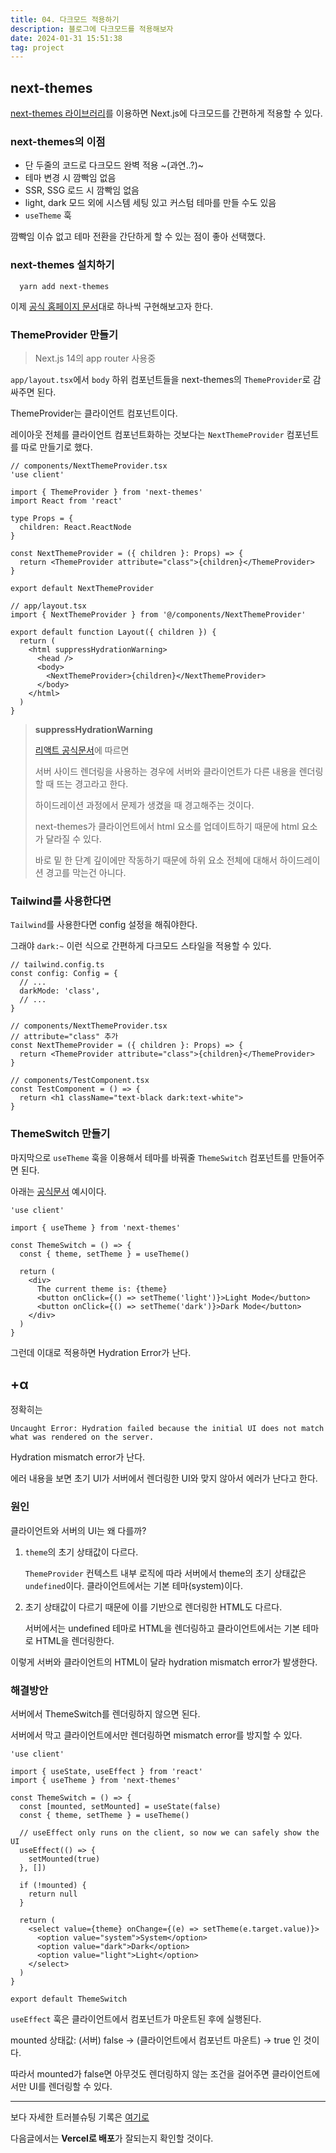 ```yaml
---
title: 04. 다크모드 적용하기
description: 블로그에 다크모드를 적용해보자
date: 2024-01-31 15:51:38
tag: project
---
```


## next-themes

[next-themes 라이브러리](https://github.com/pacocoursey/next-themes?tab=readme-ov-file###with-tailwind)를 이용하면 Next.js에 다크모드를 간편하게 적용할 수 있다.

### next-themes의 이점

- 단 두줄의 코드로 다크모드 완벽 적용 ~(과연..?)~
- 테마 변경 시 깜빡임 없음
- SSR, SSG 로드 시 깜빡임 없음
- light, dark 모드 외에 시스템 세팅 있고 커스텀 테마를 만들 수도 있음
- `useTheme` 훅

깜빡임 이슈 없고 테마 전환을 간단하게 할 수 있는 점이 좋아 선택했다.

### next-themes 설치하기

```shell
  yarn add next-themes
```

이제 [공식 홈페이지 문서](https://github.com/pacocoursey/next-themes?tab=readme-ov-file###with-tailwind)대로 하나씩 구현해보고자 한다.

### ThemeProvider 만들기

> Next.js 14의 app router 사용중

`app/layout.tsx`에서 `body` 하위 컴포넌트들을 next-themes의 `ThemeProvider`로 감싸주면 된다.

ThemeProvider는 클라이언트 컴포넌트이다.

레이아웃 전체를 클라이언트 컴포넌트화하는 것보다는 `NextThemeProvider` 컴포넌트를 따로 만들기로 했다.

```tsx
// components/NextThemeProvider.tsx
'use client'

import { ThemeProvider } from 'next-themes'
import React from 'react'

type Props = {
  children: React.ReactNode
}

const NextThemeProvider = ({ children }: Props) => {
  return <ThemeProvider attribute="class">{children}</ThemeProvider>
}

export default NextThemeProvider
```

```tsx {6, 9}
// app/layout.tsx
import { NextThemeProvider } from '@/components/NextThemeProvider'

export default function Layout({ children }) {
  return (
    <html suppressHydrationWarning>
      <head />
      <body>
        <NextThemeProvider>{children}</NextThemeProvider>
      </body>
    </html>
  )
}
```

> **suppressHydrationWarning**
>
> [리액트 공식문서](https://ko.legacy.reactjs.org/docs/dom-elements.html#suppresshydrationwarning)에 따르면
>
> 서버 사이드 렌더링을 사용하는 경우에 서버와 클라이언트가 다른 내용을 렌더링할 때 뜨는 경고라고 한다.
>
> 하이드레이션 과정에서 문제가 생겼을 때 경고해주는 것이다.
>
> next-themes가 클라이언트에서 html 요소를 업데이트하기 때문에 html 요소가 달라질 수 있다.
>
> 바로 밑 한 단계 깊이에만 작동하기 때문에 하위 요소 전체에 대해서 하이드레이션 경고를 막는건 아니다.

### Tailwind를 사용한다면

`Tailwind`를 사용한다면 config 설정을 해줘야한다.

그래야 `dark:~` 이런 식으로 간편하게 다크모드 스타일을 적용할 수 있다.

```tsx {4, 11}
// tailwind.config.ts
const config: Config = {
  // ...
  darkMode: 'class',
  // ...
}

// components/NextThemeProvider.tsx
// attribute="class" 추가
const NextThemeProvider = ({ children }: Props) => {
  return <ThemeProvider attribute="class">{children}</ThemeProvider>
}

// components/TestComponent.tsx
const TestComponent = () => {
  return <h1 className="text-black dark:text-white">
}
```

### ThemeSwitch 만들기

마지막으로 `useTheme` 훅을 이용해서 테마를 바꿔줄 `ThemeSwitch` 컴포넌트를 만들어주면 된다.

아래는 [공식문서](https://github.com/pacocoursey/next-themes?tab=readme-ov-file#usetheme) 예시이다.

```tsx
'use client'

import { useTheme } from 'next-themes'

const ThemeSwitch = () => {
  const { theme, setTheme } = useTheme()

  return (
    <div>
      The current theme is: {theme}
      <button onClick={() => setTheme('light')}>Light Mode</button>
      <button onClick={() => setTheme('dark')}>Dark Mode</button>
    </div>
  )
}
```

그런데 이대로 적용하면 Hydration Error가 난다.

## +&alpha;

정확히는

`Uncaught Error: Hydration failed because the initial UI does not match what was rendered on the server.`

Hydration mismatch error가 난다.

에러 내용을 보면 초기 UI가 서버에서 렌더링한 UI와 맞지 않아서 에러가 난다고 한다.

### 원인

클라이언트와 서버의 UI는 왜 다를까?

1. `theme`의 초기 상태값이 다르다.

   `ThemeProvider` 컨텍스트 내부 로직에 따라 서버에서 theme의 초기 상태값은 `undefined`이다.
   클라이언트에서는 기본 테마(system)이다.

2. 초기 상태값이 다르기 때문에 이를 기반으로 렌더링한 HTML도 다르다.

   서버에서는 undefined 테마로 HTML을 렌더링하고 클라이언트에서는 기본 테마로 HTML을 렌더링한다.

이렇게 서버와 클라이언트의 HTML이 달라 hydration mismatch error가 발생한다.

### 해결방안

서버에서 ThemeSwitch를 렌더링하지 않으면 된다.

서버에서 막고 클라이언트에서만 렌더링하면 mismatch error를 방지할 수 있다.

```tsx {11-13, 15-17}
'use client'

import { useState, useEffect } from 'react'
import { useTheme } from 'next-themes'

const ThemeSwitch = () => {
  const [mounted, setMounted] = useState(false)
  const { theme, setTheme } = useTheme()

  // useEffect only runs on the client, so now we can safely show the UI
  useEffect(() => {
    setMounted(true)
  }, [])

  if (!mounted) {
    return null
  }

  return (
    <select value={theme} onChange={(e) => setTheme(e.target.value)}>
      <option value="system">System</option>
      <option value="dark">Dark</option>
      <option value="light">Light</option>
    </select>
  )
}

export default ThemeSwitch
```

`useEffect` 훅은 클라이언트에서 컴포넌트가 마운트된 후에 실행된다.

mounted 상태값: (서버) false -> (클라이언트에서 컴포넌트 마운트) -> true 인 것이다.

따라서 mounted가 false면 아무것도 렌더링하지 않는 조건을 걸어주면 클라이언트에서만 UI를 렌더링할 수 있다.

<hr />

보다 자세한 트러블슈팅 기록은 [여기로](/development/troubleshooting/hydration-error)

다음글에서는 **Vercel로 배포**가 잘되는지 확인할 것이다.
